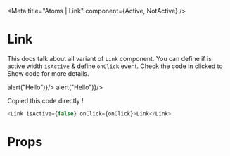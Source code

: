 

<Meta title="Atoms | Link" component={Active, NotActive} />

# Link

This docs talk about all variant of `Link` component.  You can define if is active width `isActive`  & define `onClick` event.
Check the code in clicked to Show code for more details. 

<Preview>
  <Story name="Active">
    <Active onCLick={(e)=>alert("Hello")}/>
  </Story>
</Preview>

<Preview>
  <Story name="Not Active">
    <NotActive  onCLick={(e)=>alert("Hello")}/>
  </Story>
</Preview>

Copied this code directly !

  ```javascript
  <Link isActive={false} onClick={onClick}>Link</Link>
  ```

# Props

<Props of={Link} />